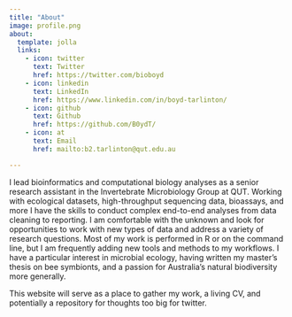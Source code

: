 ```yaml
---
title: "About"
image: profile.png
about:
  template: jolla
  links:
    - icon: twitter
      text: Twitter
      href: https://twitter.com/bioboyd
    - icon: linkedin
      text: LinkedIn
      href: https://www.linkedin.com/in/boyd-tarlinton/
    - icon: github
      text: Github
      href: https://github.com/B0ydT/
    - icon: at
      text: Email
      href: mailto:b2.tarlinton@qut.edu.au

---
```


I lead bioinformatics and computational biology analyses as a senior research
assistant in the Invertebrate Microbiology Group at QUT. Working with ecological
datasets, high-throughput sequencing data, bioassays, and more I have the skills
to conduct complex end-to-end analyses from data cleaning to reporting. I am
comfortable with the unknown and look for opportunities to work with new types
of data and address a variety of research questions. Most of my work is
performed in R or on the command line, but I am frequently adding new tools and
methods to my workflows. I have a particular interest in microbial ecology,
having written my master’s thesis on bee symbionts, and a passion for
Australia’s natural biodiversity more generally.

This website will serve as a place to gather my work, a living CV, and
potentially a repository for thoughts too big for twitter.
